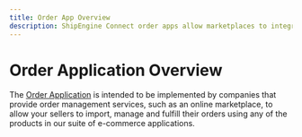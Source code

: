 ```yaml
---
title: Order App Overview
description: ShipEngine Connect order apps allow marketplaces to integrate their order listing and shipment notification functionality
---
```


Order Application Overview
=============================

The [Order Application](../reference/order.mdx) is intended to be implemented by companies that provide order management services, such as an online marketplace, to allow your sellers to import, manage and fulfill their orders using any of the products in our suite of e-commerce applications.
